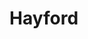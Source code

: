 
# Hayford
<ProjectDetails
  region="Crownlands"
  house="House Hayford"
  type="Castle"
  status="Completed"
  warp="/warp hayford"
  projectLead="Bafflement"
  dateStarted="2016-01-12T08:00:00+00:00"
  dateCompleted="2016-01-12T08:00:00+00:00"
/>
